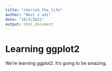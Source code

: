 ```yaml
---
title: "cherish_the_life"
author: "Novi s adi"
date: "10/2/2021"
output: html_document
---
```


# Learning ggplot2

We're learning ggplot2. It's going to be amazing.